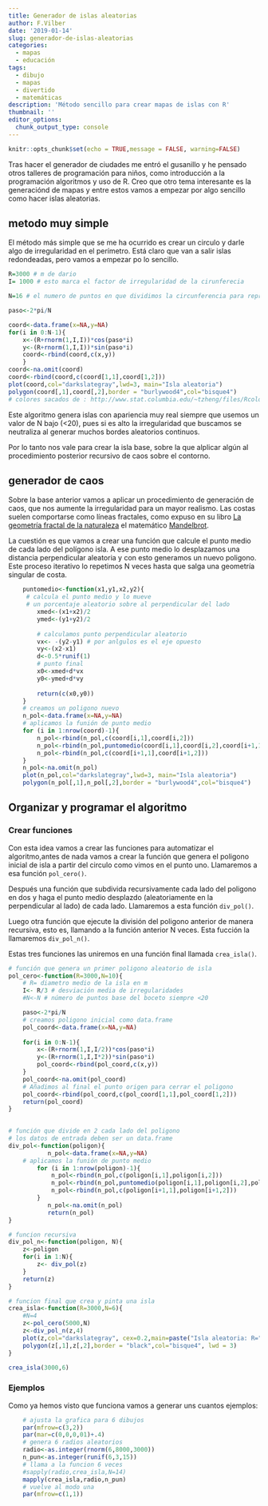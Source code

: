 ```yaml
---
title: Generador de islas aleatorias
author: F.Vilber
date: '2019-01-14'
slug: generador-de-islas-aleatorias
categories:
  - mapas
  - educación
tags:
  - dibujo
  - mapas
  - divertido
  - matemáticas
description: 'Método sencillo para crear mapas de islas con R'
thumbnail: ''
editor_options: 
  chunk_output_type: console
---
```


```r
knitr::opts_chunk$set(echo = TRUE,message = FALSE, warning=FALSE)
```

Tras hacer el generador de ciudades me entró el gusanillo y he pensado otros talleres de programación para niños, como introducción a la programación algoritmos y uso de R.
Creo que otro tema interesante es la generaciónd de mapas y entre estos vamos a empezar por algo sencillo como hacer islas aleatorias.

## metodo muy simple
El método más simple que se me ha ocurrido es crear un circulo y darle algo de irregularidad en el perímetro. Está claro que van a salir islas redondeadas, pero vamos a empezar po lo sencillo.

```r
R=3000 # m de dario
I= 1000 # esto marca el factor de irregularidad de la cirunferecia

N=16 # el numero de puntos en que dividimos la circunferencia para representar

paso<-2*pi/N

coord<-data.frame(x=NA,y=NA)
for(i in 0:N-1){
    x<-(R+rnorm(1,I,I))*cos(paso*i)
    y<-(R+rnorm(1,I,I))*sin(paso*i)
    coord<-rbind(coord,c(x,y))
    }
coord<-na.omit(coord)
coord<-rbind(coord,c(coord[1,1],coord[1,2]))
plot(coord,col="darkslategray",lwd=3, main="Isla aleatoria")
polygon(coord[,1],coord[,2],border = "burlywood4",col="bisque4")
# colores sacados de : http://www.stat.columbia.edu/~tzheng/files/Rcolor.pdf
```
Este algoritmo genera islas con apariencia muy real siempre que usemos un valor de N bajo (<20), pues si es alto la irregularidad que buscamos se neutraliza al generar muchos bordes aleatorios continuos.

Por lo tanto nos vale para crear la isla base, sobre la que alplicar algún al procedimiento posterior recursivo de caos sobre el contorno.


## generador de caos
Sobre la base anterior vamos a aplicar un procedimiento de generación de caos, que nos aumente la irregularidad para un mayor realismo. Las costas suelen comportarse como líneas fractales, como expuso en su libro [La geometría fractal de la naturaleza](https://en.wikipedia.org/wiki/The_Fractal_Geometry_of_Nature) el matemático  [Mandelbrot](https://es.wikipedia.org/wiki/Beno%C3%AEt_Mandelbrot). 

La cuestión es que vamos a crear una función que calcule el punto medio de cada lado del polígono isla. A ese punto medio lo desplazamos una distancia perpendicular aleatoria y con esto generamos un nuevo poligono. Este proceso iterativo lo repetimos N veces hasta que salga una geometría singular de costa.

```r
    puntomedio<-function(x1,y1,x2,y2){
     # calcula el punto medio y lo mueve
     # un porcentaje aleatorio sobre al perpendicular del lado
        xmed<-(x1+x2)/2
        ymed<-(y1+y2)/2
    
        # calculamos punto perpendicular aleatorio
        vx<- -(y2-y1) # por anlgulos es el eje opuesto
        vy<-(x2-x1)
        d<-0.5*runif(1)
        # punto final
        x0<-xmed+d*vx
        y0<-ymed+d*vy
    
        return(c(x0,y0))
    }
    # creamos un poligono nuevo 
    n_pol<-data.frame(x=NA,y=NA)
    # aplicamos la funión de punto medio
    for (i in 1:nrow(coord)-1){
        n_pol<-rbind(n_pol,c(coord[i,1],coord[i,2]))
        n_pol<-rbind(n_pol,puntomedio(coord[i,1],coord[i,2],coord[i+1,1],coord[i+1,2]))
        n_pol<-rbind(n_pol,c(coord[i+1,1],coord[i+1,2]))
    }
    n_pol<-na.omit(n_pol)
    plot(n_pol,col="darkslategray",lwd=3, main="Isla aleatoria")
    polygon(n_pol[,1],n_pol[,2],border = "burlywood4",col="bisque4")
```

## Organizar y programar el algoritmo
### Crear funciones 
Con esta idea vamos a crear las funciones para automatizar el algoritmo,antes de nada vamos a crear la función que genera el poligono inicial de isla a partir del circulo como vimos en el punto uno. Llamaremos a esa función `pol_cero()`.

Después una función que subdivida recursivamente cada lado del poligono en dos y haga el punto medio desplazdo (aleatoriamente en la perpendicular al lado) de cada lado. Llamaremos a esta función `div_pol()`.

Luego otra función que ejecute la división del poligono anterior de manera recursiva, esto es, llamando a la función anterior N veces. Esta fucción la llamaremos `div_pol_n()`.

Estas tres funciones las uniremos en una función final llamada `crea_isla()`.

```r
# función que genera un primer poligono aleatorio de isla
pol_cero<-function(R=3000,N=10){
    # R= diametro medio de la isla en m 
    I<- R/3 # desviación media de irregularidades
    #N<-N # número de puntos base del boceto siempre <20

    paso<-2*pi/N
    # creamos poligono inicial como data.frame
    pol_coord<-data.frame(x=NA,y=NA)
    
    for(i in 0:N-1){
        x<-(R+rnorm(1,I,I/2))*cos(paso*i)
        y<-(R+rnorm(1,I,I*2))*sin(paso*i)
        pol_coord<-rbind(pol_coord,c(x,y))
    }
    pol_coord<-na.omit(pol_coord)
    # Añadimos al final el punto origen para cerrar el poligono
    pol_coord<-rbind(pol_coord,c(pol_coord[1,1],pol_coord[1,2]))
    return(pol_coord)
}
  

# función que divide en 2 cada lado del poligono
# los datos de entrada deben ser un data.frame
div_pol<-function(poligon){
           n_pol<-data.frame(x=NA,y=NA)
    # aplicamos la funión de punto medio
        for (i in 1:nrow(poligon)-1){
            n_pol<-rbind(n_pol,c(poligon[i,1],poligon[i,2]))
            n_pol<-rbind(n_pol,puntomedio(poligon[i,1],poligon[i,2],poligon[i+1,1],poligon[i+1,2]))
            n_pol<-rbind(n_pol,c(poligon[i+1,1],poligon[i+1,2]))
        }
           n_pol<-na.omit(n_pol)
           return(n_pol)
}

# funcion recursiva     
div_pol_n<-function(poligon, N){
    z<-poligon
    for(i in 1:N){
        z<- div_pol(z)        
    }
    return(z)
}

# funcion final que crea y pinta una isla
crea_isla<-function(R=3000,N=6){
    #N=4
    z<-pol_cero(5000,N)    
    z<-div_pol_n(z,4)
    plot(z,col="darkslategray", cex=0.2,main=paste("Isla aleatoria: R=",R," N=",N))
    polygon(z[,1],z[,2],border = "black",col="bisque4", lwd = 3)
}

crea_isla(3000,6)

```

### Ejemplos
Como ya hemos visto que funciona vamos a generar uns cuantos ejemplos:

```r
    # ajusta la grafica para 6 dibujos
    par(mfrow=c(3,2))
    par(mar=c(0,0,0,01)+.4)
    # genera 6 radios aleatorios
    radio<-as.integer(rnorm(6,8000,3000))
    n_pun<-as.integer(runif(6,3,15))
    # llama a la funcion 6 veces
    #sapply(radio,crea_isla,N=14) 
    mapply(crea_isla,radio,n_pun)
    # vuelve al modo una
    par(mfrow=c(1,1))

```


